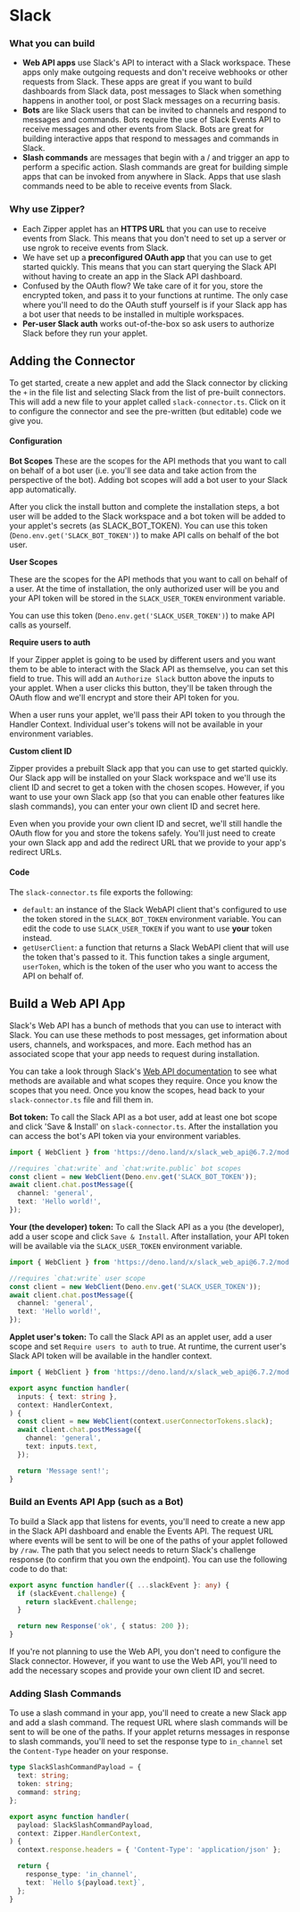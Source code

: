 # Slack

### What you can build

- **Web API apps** use Slack's API to interact with a Slack workspace. These apps only make outgoing requests and don't receive webhooks or other requests from Slack. These apps are great if you want to build dashboards from Slack data, post messages to Slack when something happens in another tool, or post Slack messages on a recurring basis.
- **Bots** are like Slack users that can be invited to channels and respond to messages and commands. Bots require the use of Slack Events API to receive messages and other events from Slack. Bots are great for building interactive apps that respond to messages and commands in Slack.
- **Slash commands** are messages that begin with a / and trigger an app to perform a specific action. Slash commands are great for building simple apps that can be invoked from anywhere in Slack. Apps that use slash commands need to be able to receive events from Slack.

### Why use Zipper?

- Each Zipper applet has an **HTTPS URL** that you can use to receive events from Slack. This means that you don't need to set up a server or use ngrok to receive events from Slack.
- We have set up a **preconfigured OAuth app** that you can use to get started quickly. This means that you can start querying the Slack API without having to create an app in the Slack API dashboard.
- Confused by the OAuth flow? We take care of it for you, store the encrypted token, and pass it to your functions at runtime. The only case where you'll need to do the OAuth stuff yourself is if your Slack app has a bot user that needs to be installed in multiple workspaces.
- **Per-user Slack auth** works out-of-the-box so ask users to authorize Slack before they run your applet.

## Adding the Connector

To get started, create a new applet and add the Slack connector by clicking the `+` in the file list and selecting Slack from the list of pre-built connectors. This will add a new file to your applet called `slack-connector.ts`. Click on it to configure the connector and see the pre-written (but editable) code we give you.

#### Configuration

**Bot Scopes**
These are the scopes for the API methods that you want to call on behalf of a bot user (i.e. you'll see data and take action from the perspective of the bot). Adding bot scopes will add a bot user to your Slack app automatically.

After you click the install button and complete the installation steps, a bot user will be added to the Slack workspace and a bot token will be added to your applet's secrets (as SLACK_BOT_TOKEN). You can use this token (`Deno.env.get('SLACK_BOT_TOKEN')`) to make API calls on behalf of the bot user.

**User Scopes**

These are the scopes for the API methods that you want to call on behalf of a user. At the time of installation, the only authorized user will be you and your API token will be stored in the `SLACK_USER_TOKEN` environment variable.

You can use this token (`Deno.env.get('SLACK_USER_TOKEN')`) to make API calls as yourself.

**Require users to auth**

If your Zipper applet is going to be used by different users and you want them to be able to interact with the Slack API as themselve, you can set this field to true. This will add an `Authorize Slack` button above the inputs to your applet. When a user clicks this button, they'll be taken through the OAuth flow and we'll encrypt and store their API token for you.

When a user runs your applet, we'll pass their API token to you through the Handler Context. Individual user's tokens will not be available in your environment variables.

**Custom client ID**

Zipper provides a prebuilt Slack app that you can use to get started quickly. Our Slack app will be installed on your Slack workspace and we'll use its client ID and secret to get a token with the chosen scopes. However, if you want to use your own Slack app (so that you can enable other features like slash commands), you can enter your own client ID and secret here.

Even when you provide your own client ID and secret, we'll still handle the OAuth flow for you and store the tokens safely. You'll just need to create your own Slack app and add the redirect URL that we provide to your app's redirect URLs.

#### Code

The `slack-connector.ts` file exports the following:

- `default`: an instance of the Slack WebAPI client that's configured to use the token stored in the `SLACK_BOT_TOKEN` environment variable. You can edit the code to use `SLACK_USER_TOKEN` if you want to use **your** token instead.
- `getUserClient`: a function that returns a Slack WebAPI client that will use the token that's passed to it. This function takes a single argument, `userToken`, which is the token of the user who you want to access the API on behalf of.

## Build a Web API App

Slack's Web API has a bunch of methods that you can use to interact with Slack. You can use these methods to post messages, get information about users, channels, and workspaces, and more. Each method has an associated scope that your app needs to request during installation.

You can take a look through Slack's [Web API documentation](https://api.slack.com/methods) to see what methods are available and what scopes they require. Once you know the scopes that you need. Once you know the scopes, head back to your `slack-connector.ts` file and fill them in.

**Bot token:**
To call the Slack API as a bot user, add at least one bot scope and click 'Save & Install' on `slack-connector.ts`. After the installation you can access the bot's API token via your environment variables.

```typescript
import { WebClient } from 'https://deno.land/x/slack_web_api@6.7.2/mod.js';

//requires `chat:write` and `chat:write.public` bot scopes
const client = new WebClient(Deno.env.get('SLACK_BOT_TOKEN'));
await client.chat.postMessage({
  channel: 'general',
  text: 'Hello world!',
});
```

**Your (the developer) token:**
To call the Slack API as a you (the developer), add a user scope and click `Save & Install`. After installation, your API token will be available via the `SLACK_USER_TOKEN` environment variable.

```typescript
import { WebClient } from 'https://deno.land/x/slack_web_api@6.7.2/mod.js';

//requires `chat:write` user scope
const client = new WebClient(Deno.env.get('SLACK_USER_TOKEN'));
await client.chat.postMessage({
  channel: 'general',
  text: 'Hello world!',
});
```

**Applet user's token:**
To call the Slack API as an applet user, add a user scope and set `Require users to auth` to true. At runtime, the current user's Slack API token will be available in the handler context.

```typescript
import { WebClient } from 'https://deno.land/x/slack_web_api@6.7.2/mod.js';

export async function handler(
  inputs: { text: string },
  context: HandlerContext,
) {
  const client = new WebClient(context.userConnectorTokens.slack);
  await client.chat.postMessage({
    channel: 'general',
    text: inputs.text,
  });

  return 'Message sent!';
}
```

### Build an Events API App (such as a Bot)

To build a Slack app that listens for events, you'll need to create a new app in the Slack API dashboard and enable the Events API. The request URL where events will be sent to will be one of the paths of your applet followed by `/raw`. The path that you select needs to return Slack's challenge response (to confirm that you own the endpoint). You can use the following code to do that:

```typescript
export async function handler({ ...slackEvent }: any) {
  if (slackEvent.challenge) {
    return slackEvent.challenge;
  }

  return new Response('ok', { status: 200 });
}
```

If you're not planning to use the Web API, you don't need to configure the Slack connector. However, if you want to use the Web API, you'll need to add the necessary scopes and provide your own client ID and secret.

### Adding Slash Commands

To use a slash command in your app, you'll need to create a new Slack app and add a slash command. The request URL where slash commands will be sent to will be one of the paths. If your applet returns messages in response to slash commands, you'll need to set the response type to `in_channel` set the `Content-Type` header on your response.

```typescript
type SlackSlashCommandPayload = {
  text: string;
  token: string;
  command: string;
};

export async function handler(
  payload: SlackSlashCommandPayload,
  context: Zipper.HandlerContext,
) {
  context.response.headers = { 'Content-Type': 'application/json' };

  return {
    response_type: 'in_channel',
    text: `Hello ${payload.text}`,
  };
}
```
